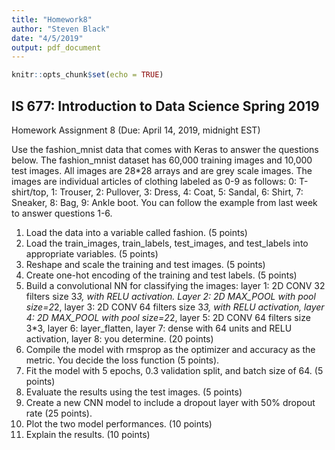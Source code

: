 ```yaml
---
title: "Homework8"
author: "Steven Black"
date: "4/5/2019"
output: pdf_document
---
```


```r
knitr::opts_chunk$set(echo = TRUE)
```

## IS 677: Introduction to Data Science Spring 2019 
Homework Assignment 8  (Due: April 14, 2019, midnight EST) 
 
Use the fashion_mnist data that comes with Keras to answer the questions below.  The fashion_mnist dataset has 60,000 training images and 10,000 test images. All images are 28*28 arrays and are grey scale images. The images are individual articles of clothing labeled as 0-9 as follows: 0: T-shirt/top, 1: Trouser, 2: Pullover, 3: Dress, 4: Coat, 5: Sandal, 6:  Shirt, 7: Sneaker, 8: Bag, 9: Ankle boot.  You can follow the example from last week to answer questions 1-6.

1.	Load the data into a variable called fashion. (5 points)
2.	Load the train_images, train_labels, test_images, and test_labels into appropriate variables. (5 points)
3.	Reshape and scale the training and test images. (5 points)
4.	Create one-hot encoding of the training and test labels. (5 points)
5.	Build a convolutional NN for classifying the images: layer 1: 2D CONV 32 filters size 3*3, with RELU activation. Layer 2: 2D MAX_POOL with pool size=2*2, layer 3: 2D CONV 64 filters size 3*3, with RELU activation, layer 4: 2D MAX_POOL with pool size=2*2, layer 5: 2D CONV 64 filters size 3*3, layer 6: layer_flatten, layer 7: dense with 64 units and RELU activation, layer 8: you determine. (20 points)
6.	Compile the model with rmsprop as the optimizer and accuracy as the metric. You decide the loss function (5 points).
7.	Fit the model with 5 epochs, 0.3 validation split, and batch size of 64. (5 points)
8.	Evaluate the results using the test images. (5 points)
9.	Create a new CNN model to include a dropout layer with 50% dropout rate (25 points).
10.	Plot the two model performances. (10 points)
11.	Explain the results. (10 points)
